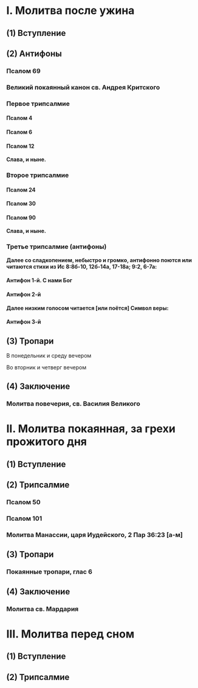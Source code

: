 
# I. Молитва после ужина

## (1) Вступление

<MdxLoader src="Shared/Vozglas" lang={props.lang} />

<MdxLoader src="Shared/SlavaTebe" lang={props.lang} />

<MdxLoader src="Shared/ParaklitChit" lang={props.lang} />

<MdxLoader src="Shared/ObichnoeNachalo" lang={props.lang} />

## (2) Антифоны

### Псалом 69

<MdxLoader src="Shared/Psalm69" lang={props.lang} />

### Великий покаянный канон св. Андрея Критского

### Первое трипсалмие

#### Псалом 4

<MdxLoader src="Shared/Psalm4" lang={props.lang} />

#### Псалом 6

<MdxLoader src="Shared/Psalm6" lang={props.lang} />

#### Псалом 12

<MdxLoader src="Shared/Psalm12" lang={props.lang} />

<MdxLoader src="Shared/AfterTripsalm" lang={props.lang} />

<MdxLoader src="Shared/GospodiPomiluy3" lang={props.lang} />

**Слава, и ныне.**

### Второе трипсалмие

#### Псалом 24

<MdxLoader src="Shared/Psalm24" lang={props.lang} />

#### Псалом 30

<MdxLoader src="Shared/Psalm30" lang={props.lang} />

#### Псалом 90

<MdxLoader src="Shared/Psalm90" lang={props.lang} />

<MdxLoader src="Shared/AfterTripsalm" lang={props.lang} />

<MdxLoader src="Shared/GospodiPomiluy3" lang={props.lang} />

**Слава, и ныне.**

### Третье трипсалмие (антифоны)

**Далее со сладкопением, небыстро и громко, антифонно поются или читаются стихи из Ис 8:8б-10, 12б-14а, 17-18а; 9:2, 6-7а:**

#### Антифон 1-й. С нами Бог

<MdxLoader src="VelikoePovecherie/Antifon1" lang={props.lang} />

#### Антифон 2-й

<MdxLoader src="VelikoePovecherie/Antifon2" lang={props.lang} />

**Далее низким голосом читается [или поётся] Символ веры:**

<MdxLoader src="Shared/SimvolVery" lang={props.lang} />

#### Антифон 3-й

<MdxLoader src="VelikoePovecherie/Antifon3" lang={props.lang} />

## (3) Тропари

<MdxLoader src="Shared/STrisvatogo" lang={props.lang} />

В понедельник и среду вечером

<MdxLoader src="VelikoePovecherie/TropsGlas2" lang={props.lang} />

Во вторник и четверг вечером

<MdxLoader src="VelikoePovecherie/TropsGlas8" lang={props.lang} />

<MdxLoader src="Shared/GospodiPomiluy40" lang={props.lang} />

## (4) Заключение

<MdxLoader src="VelikoePovecherie/Zakluchenie" lang={props.lang} />

### Молитва повечерия, св. Василия Великого

<MdxLoader src="VelikoePovecherie/MolitvaPovecheriya" lang={props.lang} />

# II. Молитва покаянная, за грехи прожитого дня

## (1) Вступление

<MdxLoader src="Shared/Pridite3" lang={props.lang} />

## (2) Трипсалмие

### Псалом 50

<MdxLoader src="Shared/Psalm50" lang={props.lang} />

### Псалом 101

<MdxLoader src="Shared/Psalm101" lang={props.lang} />

### Молитва Манассии, царя Иудейского, 2 Пар 36:23 [а-м]

<MdxLoader src="Shared/MolitvaManassii" lang={props.lang} />

## (3) Тропари

<MdxLoader src="Shared/STrisvatogo" lang={props.lang} />

### Покаянные тропари, глас 6

<MdxLoader src="Shared/PokaiannyeTrops" lang={props.lang} />

<MdxLoader src="Shared/GospodiPomiluy40" lang={props.lang} />

## (4) Заключение

<MdxLoader src="VelikoePovecherie/Zakluchenie" lang={props.lang} />

### Молитва св. Мардария

<MdxLoader src="ThirdHour/Molitva3Chasa" lang={props.lang} />

# III. Молитва перед сном

## (1) Вступление

<MdxLoader src="Shared/Pridite3" lang={props.lang} />

## (2) Трипсалмие
